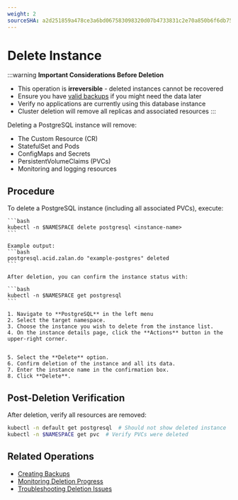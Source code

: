 ```yaml
---
weight: 2
sourceSHA: a2d251859a478ce3a6bd067583098320d07b4733831c2e70a850b6f6db75bb66
---
```


# Delete Instance

:::warning
**Important Considerations Before Deletion**
- This operation is **irreversible** - deleted instances cannot be recovered
- Ensure you have [valid backups](../functions/15_back_restore.mdx) if you might need the data later
- Verify no applications are currently using this database instance
- Cluster deletion will remove all replicas and associated resources
:::

Deleting a PostgreSQL instance will remove:
- The Custom Resource (CR) 
- StatefulSet and Pods
- ConfigMaps and Secrets  
- PersistentVolumeClaims (PVCs)
- Monitoring and logging resources

## Procedure

<Tabs>
  <Tab label="CLI">
    To delete a PostgreSQL instance (including all associated PVCs), execute:

    ```bash
    kubectl -n $NAMESPACE delete postgresql <instance-name>
    ```

    Example output:
    ```bash
    postgresql.acid.zalan.do "example-postgres" deleted
    ```

    After deletion, you can confirm the instance status with:

    ```bash
    kubectl -n $NAMESPACE get postgresql
    ```
  </Tab>

  <Tab label="Web Console">

    1. Navigate to **PostgreSQL** in the left menu
    2. Select the target namespace.
    3. Choose the instance you wish to delete from the instance list.
    4. On the instance details page, click the **Actions** button in the upper-right corner.
    
    
    5. Select the **Delete** option.
    6. Confirm deletion of the instance and all its data.
    7. Enter the instance name in the confirmation box.
    8. Click **Delete**.
  </Tab>
</Tabs>

## Post-Deletion Verification

After deletion, verify all resources are removed:

```bash
kubectl -n default get postgresql  # Should not show deleted instance
kubectl -n $NAMESPACE get pvc  # Verify PVCs were deleted
```

## Related Operations

- [Creating Backups](../functions/15_back_restore.mdx)
- [Monitoring Deletion Progress](../functions/35_monitor.mdx)
- [Troubleshooting Deletion Issues](../trouble_shooting/cluster_creation_failure.mdx)
